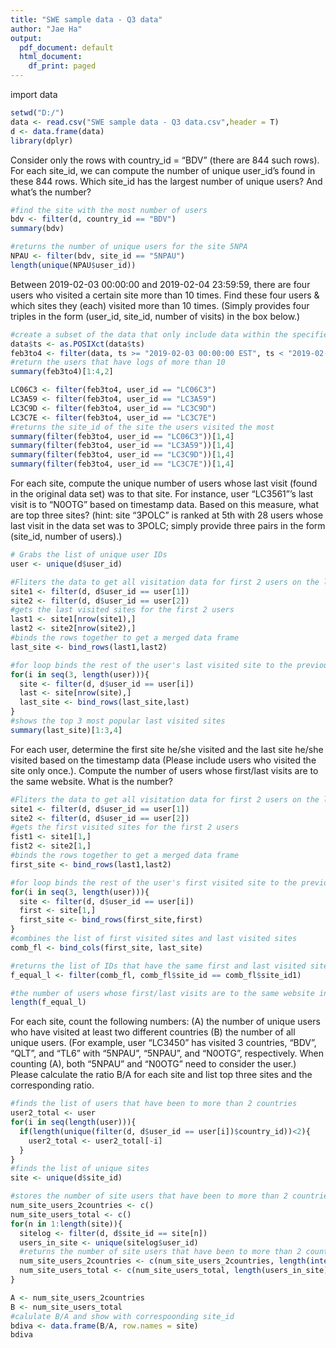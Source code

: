 ---
title: "SWE sample data - Q3 data"
author: "Jae Ha"
output:
  pdf_document: default
  html_document:
    df_print: paged
---

import data
```{r}
setwd("D:/")
data <- read.csv("SWE sample data - Q3 data.csv",header = T)
d <- data.frame(data)
library(dplyr)
```

Consider only the rows with country_id = "BDV" (there are 844 such rows). For each site_id, we can compute the number of unique user_id's found in these 844 rows. Which site_id has the largest number of unique users? And what's the number?
```{r}
#find the site with the most number of users
bdv <- filter(d, country_id == "BDV")
summary(bdv)
```
```{r}
#returns the number of unique users for the site 5NPA
NPAU <- filter(bdv, site_id == "5NPAU")
length(unique(NPAU$user_id))
```

Between 2019-02-03 00:00:00 and 2019-02-04 23:59:59, there are four users who visited a certain site more than 10 times. Find these four users & which sites they (each) visited more than 10 times. (Simply provides four triples in the form (user_id, site_id, number of visits) in the box below.)

```{r}
#create a subset of the data that only include data within the specified timeframe
data$ts <- as.POSIXct(data$ts)
feb3to4 <- filter(data, ts >= "2019-02-03 00:00:00 EST", ts < "2019-02-05 00:00:00 EST")
#return the users that have logs of more than 10
summary(feb3to4)[1:4,2]
```
```{r}
LC06C3 <- filter(feb3to4, user_id == "LC06C3")
LC3A59 <- filter(feb3to4, user_id == "LC3A59")
LC3C9D <- filter(feb3to4, user_id == "LC3C9D")
LC3C7E <- filter(feb3to4, user_id == "LC3C7E")
#returns the site_id of the site the users visited the most
summary(filter(feb3to4, user_id == "LC06C3"))[1,4]
summary(filter(feb3to4, user_id == "LC3A59"))[1,4]
summary(filter(feb3to4, user_id == "LC3C9D"))[1,4]
summary(filter(feb3to4, user_id == "LC3C7E"))[1,4]

```


For each site, compute the unique number of users whose last visit (found in the original data set) was to that site. For instance, user "LC3561"'s last visit is to "N0OTG" based on timestamp data. Based on this measure, what are top three sites? (hint: site "3POLC" is ranked at 5th with 28 users whose last visit in the data set was to 3POLC; simply provide three pairs in the form (site_id, number of users).)

```{r}
# Grabs the list of unique user IDs
user <- unique(d$user_id)

#Fliters the data to get all visitation data for first 2 users on the list
site1 <- filter(d, d$user_id == user[1])
site2 <- filter(d, d$user_id == user[2])
#gets the last visited sites for the first 2 users
last1 <- site1[nrow(site1),]
last2 <- site2[nrow(site2),]
#binds the rows together to get a merged data frame
last_site <- bind_rows(last1,last2)

#for loop binds the rest of the user's last visited site to the previously merged dataframe
for(i in seq(3, length(user))){
  site <- filter(d, d$user_id == user[i])
  last <- site[nrow(site),]
  last_site <- bind_rows(last_site,last)
}
#shows the top 3 most popular last visited sites
summary(last_site)[1:3,4]
```


For each user, determine the first site he/she visited and the last site he/she visited based on the timestamp data (Please include users who visited the site only once.). Compute the number of users whose first/last visits are to the same website. What is the number?

```{r}
#Fliters the data to get all visitation data for first 2 users on the list
site1 <- filter(d, d$user_id == user[1])
site2 <- filter(d, d$user_id == user[2])
#gets the first visited sites for the first 2 users
fist1 <- site1[1,]
fist2 <- site2[1,]
#binds the rows together to get a merged data frame
first_site <- bind_rows(last1,last2)

#for loop binds the rest of the user's first visited site to the previously merged dataframe
for(i in seq(3, length(user))){
  site <- filter(d, d$user_id == user[i])
  first <- site[1,]
  first_site <- bind_rows(first_site,first)
}
#combines the list of first visited sites and last visited sites
comb_fl <- bind_cols(first_site, last_site)

#returns the list of IDs that have the same first and last visited sites
f_equal_l <- filter(comb_fl, comb_fl$site_id == comb_fl$site_id1)

#the number of users whose first/last visits are to the same website including users who visited the site only once
length(f_equal_l)
```


For each site, count the following numbers: (A) the number of unique users who have visited at least two different countries (B) the number of all unique users. (For example, user "LC3450" has visited 3 countries, "BDV", "QLT", and "TL6" with "5NPAU", "5NPAU", and "N0OTG", respectively. When counting (A), both "5NPAU" and "N0OTG" need to consider the user.) Please calculate the ratio B/A for each site and list top three sites and the corresponding ratio.


```{r}
#finds the list of users that have been to more than 2 countries
user2_total <- user
for(i in seq(length(user))){
  if(length(unique(filter(d, d$user_id == user[i])$country_id))<2){
    user2_total <- user2_total[-i]
  }
}
#finds the list of unique sites
site <- unique(d$site_id)

#stores the number of site users that have been to more than 2 countries in a vector
num_site_users_2countries <- c()
num_site_users_total <- c()
for(n in 1:length(site)){
  sitelog <- filter(d, d$site_id == site[n])
  users_in_site <- unique(sitelog$user_id)
  #returns the number of site users that have been to more than 2 countries
  num_site_users_2countries <- c(num_site_users_2countries, length(intersect(users_in_site, user2_total)))
  num_site_users_total <- c(num_site_users_total, length(users_in_site))
}

A <- num_site_users_2countries
B <- num_site_users_total
#calulate B/A and show with correspoonding site_id
bdiva <- data.frame(B/A, row.names = site)
bdiva
```


